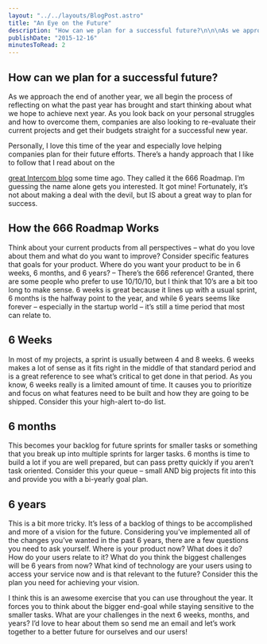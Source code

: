 ```yaml
---
layout: "../../layouts/BlogPost.astro"
title: "An Eye on the Future"
description: "How can we plan for a successful future?\n\n\nAs we approach the end of another year, we all begin the process of reflecting on what the past year has brought and start thinking about what we hope to achieve next year. As you look back on your personal struggles and how to overcome them, companies are also looking to re-evaluate their current projects and get their budgets straight for a successful new year.\n\n\nPersonally, I love this time of the year and especially love helping companies plan for t"
publishDate: "2015-12-16"
minutesToRead: 2
---
```


<h2 id="how-can-we-plan-for-a-successful-future">How can we plan for a successful future?</h>
</h2>
<p>As we approach the end of another year, we all begin the process of reflecting on what the past year has brought and start thinking about what we hope to achieve next year. As you look back on your personal struggles and how to overcome them, companies are also looking to re-evaluate their current projects and get their budgets straight for a successful new year.</p>
<p>Personally, I love this time of the year and especially love helping companies plan for their future efforts. There’s a handy approach that I like to follow that I read about on the </p>
<a href="https://blog.intercom.io/666-product-roadmap/?ref="antonsten".com" target="_blank">great Intercom blog</a>
 some time ago. They called it the 666 Roadmap. I’m guessing the name alone gets you interested. It got mine! Fortunately, it’s not about making a deal with the devil, but IS about a great way to plan for success.</p>
<h2 id="how-the-666-roadmap-works">How the 666 Roadmap Works</h>
</h2>
<p>Think about your current products from all perspectives – what do you love about them and what do you want to improve? Consider specific features that goals for your product. Where do you want your product to be in 6 weeks, 6 months, and 6 years? – There’s the 666 reference! Granted, there are some people who prefer to use 10/10/10, but I think that 10’s are a bit too long to make sense. 6 weeks is great because it lines up with a usual sprint, 6 months is the halfway point to the year, and while 6 years seems like forever – especially in the startup world – it’s still a time period that most can relate to.</p>
<h2 id="6-weeks">6 Weeks</h>
</h2>
<p>In most of my projects, a sprint is usually between 4 and 8 weeks. 6 weeks makes a lot of sense as it fits right in the middle of that standard period and is a great reference to see what’s critical to get done in that period. As you know, 6 weeks really is a limited amount of time. It causes you to prioritize and focus on what features need to be built and how they are going to be shipped. Consider this your high-alert to-do list.</p>
<h2 id="6-months">6 months</h>
</h2>
<p>This becomes your backlog for future sprints for smaller tasks or something that you break up into multiple sprints for larger tasks. 6 months is time to build a lot if you are well prepared, but can pass pretty quickly if you aren’t task oriented. Consider this your queue – small AND big projects fit into this and provide you with a bi-yearly goal plan.</p>
<h2 id="6-years">6 years</h>
</h2>
<p>This is a bit more tricky. It’s less of a backlog of things to be accomplished and more of a vision for the future. Considering you’ve implemented all of the changes you’ve wanted in the past 6 years, there are a few questions you need to ask yourself. Where is your product now? What does it do? How do your users relate to it? What do you think the biggest challenges will be 6 years from now? What kind of technology are your users using to access your service now and is that relevant to the future? Consider this the plan you need for achieving your vision.</p>
<p>I think this is an awesome exercise that you can use throughout the year. It forces you to think about the bigger end-goal while staying sensitive to the smaller tasks. What are your challenges in the next 6 weeks, months, and years? I’d love to hear about them so send me an email and let’s work together to a better future for ourselves and our users!</p>
